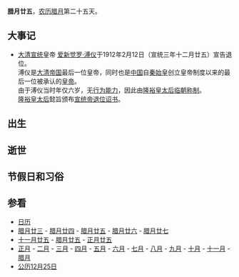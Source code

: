 {{Lunar12Calendar}}
'''腊月廿五'''，[[农历|农历]][[腊月|腊月]]第二十五天。

==大事记==
* [[大清|大清]][[宣统|宣统]]皇帝 [[爱新觉罗·溥仪|爱新觉罗·溥仪]]于1912年2月12日（宣统三年十二月廿五）宣告退位。<br>溥仪是[[大清帝国|大清帝国]]最后一位皇帝，同时也是[[中国|中国]]自[[秦始皇|秦始皇]]创立皇帝制度以来的最后一位被承认的[[皇帝|皇帝]]。<br>由于溥仪当时年仅六岁，无[[行为能力|行为能力]]，因此由[[隆裕太后|隆裕皇太后]][[临朝称制|临朝称制]]。<br>[[隆裕太后|隆裕皇太后]]懿旨颁布[[宣统帝退位诏书|宣统帝退位诏书]]。

==出生==

==逝世==

==节假日和习俗==

==参看==
*[[历史上的今天|日历]]
*[[腊月廿三|腊月廿三]] - [[腊月廿四|腊月廿四]] - [[腊月廿五|腊月廿五]] - [[腊月廿六|腊月廿六]] - [[腊月廿七|腊月廿七]]
*[[十一月廿五|十一月廿五]] - [[腊月廿五|腊月廿五]] - [[正月廿五|正月廿五]]
*[[正月|正月]] - [[二月_(农历)|二月]] - [[三月_(农历)|三月]] - [[四月_(农历)|四月]] - [[五月_(农历)|五月]] - [[六月_(农历)|六月]] - [[七月_(农历)|七月]] - [[八月_(农历)|八月]] - [[九月_(农历)|九月]] - [[十月_(农历)|十月]] - [[十一月_(农历)|十一月]] - [[腊月|腊月]]
*[[公历|公历]][[12月25日|12月25日]]